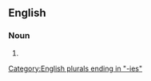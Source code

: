 ==English==

===Noun===
{{head|en|noun form}}

# {{plural of|callosity|lang=en}}

[[Category:English plurals ending in "-ies"]]